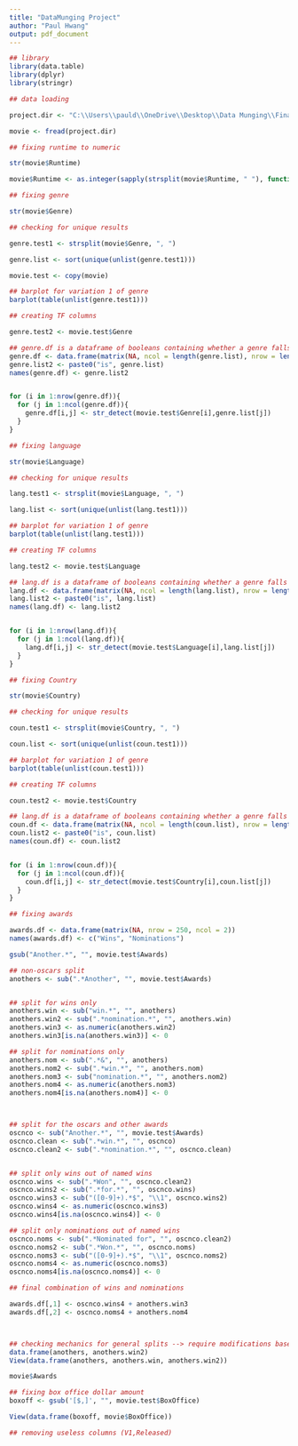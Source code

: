 ```yaml
---
title: "DataMunging Project"
author: "Paul Hwang"
output: pdf_document
---
```



```r
## library
library(data.table)
library(dplyr)
library(stringr)
```



```r
## data loading

project.dir <- "C:\\Users\\pauld\\OneDrive\\Desktop\\Data Munging\\Final Project\\DataMungingProject\\imdb_top250_movies.csv"

movie <- fread(project.dir)

```


```r
## fixing runtime to numeric

str(movie$Runtime)

movie$Runtime <- as.integer(sapply(strsplit(movie$Runtime, " "), function(x)(x[1])))

```

```r
## fixing genre

str(movie$Genre)

## checking for unique results

genre.test1 <- strsplit(movie$Genre, ", ")

genre.list <- sort(unique(unlist(genre.test1)))

movie.test <- copy(movie)

## barplot for variation 1 of genre
barplot(table(unlist(genre.test1)))

## creating TF columns

genre.test2 <- movie.test$Genre

## genre.df is a dataframe of booleans containing whether a genre falls in the category
genre.df <- data.frame(matrix(NA, ncol = length(genre.list), nrow = length(movie.test$Genre)))
genre.list2 <- paste0("is", genre.list)
names(genre.df) <- genre.list2


for (i in 1:nrow(genre.df)){
  for (j in 1:ncol(genre.df)){
    genre.df[i,j] <- str_detect(movie.test$Genre[i],genre.list[j])
  }
}

```



```r
## fixing language

str(movie$Language)

## checking for unique results

lang.test1 <- strsplit(movie$Language, ", ")

lang.list <- sort(unique(unlist(lang.test1)))

## barplot for variation 1 of genre
barplot(table(unlist(lang.test1)))

## creating TF columns

lang.test2 <- movie.test$Language

## lang.df is a dataframe of booleans containing whether a genre falls in the category
lang.df <- data.frame(matrix(NA, ncol = length(lang.list), nrow = length(movie.test$Language)))
lang.list2 <- paste0("is", lang.list)
names(lang.df) <- lang.list2


for (i in 1:nrow(lang.df)){
  for (j in 1:ncol(lang.df)){
    lang.df[i,j] <- str_detect(movie.test$Language[i],lang.list[j])
  }
}

```

```r
## fixing Country

str(movie$Country)

## checking for unique results

coun.test1 <- strsplit(movie$Country, ", ")

coun.list <- sort(unique(unlist(coun.test1)))

## barplot for variation 1 of genre
barplot(table(unlist(coun.test1)))

## creating TF columns

coun.test2 <- movie.test$Country

## lang.df is a dataframe of booleans containing whether a genre falls in the category
coun.df <- data.frame(matrix(NA, ncol = length(coun.list), nrow = length(movie.test$Country)))
coun.list2 <- paste0("is", coun.list)
names(coun.df) <- coun.list2


for (i in 1:nrow(coun.df)){
  for (j in 1:ncol(coun.df)){
    coun.df[i,j] <- str_detect(movie.test$Country[i],coun.list[j])
  }
}

```

```r
## fixing awards

awards.df <- data.frame(matrix(NA, nrow = 250, ncol = 2))
names(awards.df) <- c("Wins", "Nominations")

gsub("Another.*", "", movie.test$Awards)

## non-oscars split
anothers <- sub(".*Another", "", movie.test$Awards)


## split for wins only
anothers.win <- sub("win.*", "", anothers)
anothers.win2 <- sub(".*nomination.*", "", anothers.win)
anothers.win3 <- as.numeric(anothers.win2)
anothers.win3[is.na(anothers.win3)] <- 0

## split for nominations only
anothers.nom <- sub(".*&", "", anothers)
anothers.nom2 <- sub(".*win.*", "", anothers.nom)
anothers.nom3 <- sub("nomination.*", "", anothers.nom2)
anothers.nom4 <- as.numeric(anothers.nom3)
anothers.nom4[is.na(anothers.nom4)] <- 0



## split for the oscars and other awards
oscnco <- sub("Another.*", "", movie.test$Awards)
oscnco.clean <- sub(".*win.*", "", oscnco)
oscnco.clean2 <- sub(".*nomination.*", "", oscnco.clean)


## split only wins out of named wins
oscnco.wins <- sub(".*Won", "", oscnco.clean2)
oscnco.wins2 <- sub(".*for.*", "", oscnco.wins)
oscnco.wins3 <- sub("([0-9]+).*$", "\\1", oscnco.wins2)
oscnco.wins4 <- as.numeric(oscnco.wins3)
oscnco.wins4[is.na(oscnco.wins4)] <- 0

## split only nominations out of named wins
oscnco.noms <- sub(".*Nominated for", "", oscnco.clean2)
oscnco.noms2 <- sub(".*Won.*", "", oscnco.noms)
oscnco.noms3 <- sub("([0-9]+).*$", "\\1", oscnco.noms2)
oscnco.noms4 <- as.numeric(oscnco.noms3)
oscnco.noms4[is.na(oscnco.noms4)] <- 0

## final combination of wins and nominations

awards.df[,1] <- oscnco.wins4 + anothers.win3
awards.df[,2] <- oscnco.noms4 + anothers.nom4



## checking mechanics for general splits --> require modifications based on what you are checking
data.frame(anothers, anothers.win2)
View(data.frame(anothers, anothers.win, anothers.win2))

movie$Awards

```

```r
## fixing box office dollar amount
boxoff <- gsub('[$,]', "", movie.test$BoxOffice)

View(data.frame(boxoff, movie$BoxOffice))
```



```r
## removing useless columns (V1,Released)
```


